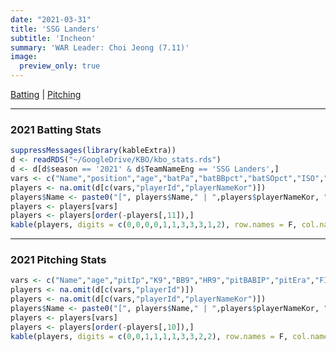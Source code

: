 ```yaml
---
date: "2021-03-31"
title: 'SSG Landers'
subtitle: 'Incheon'
summary: 'WAR Leader: Choi Jeong (7.11)'
image:
  preview_only: true
---
```

[Batting](#batting) | [Pitching](#pitching)
 
***
### 2021 Batting Stats {#batting}
```r
suppressMessages(library(kableExtra))
d <- readRDS("~/GoogleDrive/KBO/kbo_stats.rds")
d <- d[d$season == '2021' & d$TeamNameEng == 'SSG Landers',]
vars <- c("Name","position","age","batPa","batBBpct","batSOpct","ISO","batBABIP","wOBA","wRCplus","batWAR")
players <- na.omit(d[c(vars,"playerId","playerNameKor")])
players$Name <- paste0("[", players$Name," | ",players$playerNameKor, "](/players/", players$playerId, ")")
players <- players[vars]
players <- players[order(-players[,11]),]
kable(players, digits = c(0,0,0,0,1,1,3,3,3,1,2), row.names = F, col.names = c("Name","Pos","Age","PA","BB%","SO%","ISO","BABIP","wOBA","wRC+","WAR")) %>% kable_styling(bootstrap_options = c("striped", "hover"), fixed_thead = T) %>% column_spec(1, bold = T, border_right = F)
```
***
### 2021 Pitching Stats {#pitching}
```r
vars <- c("Name","age","pitIp","K9","BB9","HR9","pitBABIP","pitEra","FIP","pitWAR")
players <- na.omit(d[c(vars,"playerId")])
players <- na.omit(d[c(vars,"playerId","playerNameKor")])
players$Name <- paste0("[", players$Name," | ",players$playerNameKor, "](/players/", players$playerId, ")")
players <- players[vars]
players <- players[order(-players[,10]),]
kable(players, digits = c(0,0,1,1,1,1,3,3,2,2), row.names = F, col.names = c("Name","Age","IP","K/9","BB/9","HR/9","BABIP","ERA","FIP","WAR")) %>% kable_styling(bootstrap_options = c("striped", "hover"), fixed_thead = T) %>% column_spec(1, bold = T, border_right = F)
```
